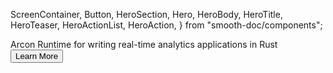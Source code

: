   ScreenContainer,
  Button,
  HeroSection,
  Hero,
  HeroBody,
  HeroTitle,
  HeroTeaser,
  HeroActionList,
  HeroAction,
} from "smooth-doc/components";

<HeroSection>
  <Hero backgroundImageURL={heroBackgroundImageURL}>
    <HeroBody>
      <HeroTitle>Arcon</HeroTitle>
      <HeroTeaser>Runtime for writing real-time analytics applications in Rust</HeroTeaser>
      <HeroActionList>
        <HeroAction>
        <Button as={Link} to="/learn/about/">
        Learn More
        </Button>
        </HeroAction>
      </HeroActionList>
    </HeroBody>
  </Hero>
</HeroSection>

